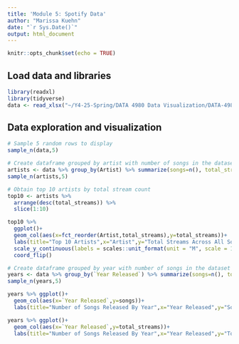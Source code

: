 ```yaml
---
title: 'Module 5: Spotify Data'
author: "Marissa Kuehn"
date: "`r Sys.Date()`"
output: html_document
---
```


```r
knitr::opts_chunk$set(echo = TRUE)
```

## Load data and libraries

```r
library(readxl)
library(tidyverse)
data <- read_xlsx("~/Y4-25-Spring/DATA 4980 Data Visualization/DATA-4980/Module 5/spotify-2023.xlsx")
```

## Data exploration and visualization

```r
# Sample 5 random rows to display
sample_n(data,5)
```
```r
# Create dataframe grouped by artist with number of songs in the dataset and total streams
artists <- data %>% group_by(Artist) %>% summarize(songs=n(), total_streams=sum(Streams)) 
sample_n(artists,5)
```
```r
# Obtain top 10 artists by total stream count
top10 <- artists %>% 
  arrange(desc(total_streams)) %>% 
  slice(1:10)
```

```r
top10 %>%
  ggplot()+
  geom_col(aes(x=fct_reorder(Artist,total_streams),y=total_streams))+
  labs(title="Top 10 Artists",x="Artist",y="Total Streams Across All Songs in Millions") +
  scale_y_continuous(labels = scales::unit_format(unit = "M", scale = 1e-6)) +
  coord_flip()
```
```r
# Create dataframe grouped by year with number of songs in the dataset and total streams
years <- data %>% group_by(`Year Released`) %>% summarize(songs=n(), total_streams=sum(Streams)) 
sample_n(years,5)
```
```r
years %>% ggplot()+
  geom_col(aes(x=`Year Released`,y=songs))+
  labs(title="Number of Songs Released By Year",x="Year Released",y="Songs Released")
```
```r
years %>% ggplot()+
  geom_col(aes(x=`Year Released`,y=total_streams))+
  labs(title="Number of Songs Released By Year",x="Year Released",y="Total Streams")
```
